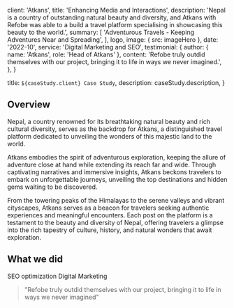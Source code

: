 
  client: 'Atkans',
  title: 'Enhancing Media and Interactions',
  description:
    'Nepal is a country of outstanding natural beauty and diversity, and Atkans with Refobe was able to a build a travel platform specialising in showcasing this beauty to the world.',
  summary: [
    'Adventurous Travels - Keeping Adventures Near and Spreading',
  ],
  logo,
  image: { src: imageHero },
  date: '2022-10',
  service: 'Digital Marketing and SEO',
  testimonial: {
    author: { name: 'Atkans', role: 'Head of Atkans' },
    content:
      'Refobe truly outdid themselves with our project, bringing it to life in ways we never imagined.',
  },
}

  title: `${caseStudy.client} Case Study`,
  description: caseStudy.description,
}

## Overview

Nepal, a country renowned for its breathtaking natural beauty and rich cultural diversity, serves as the backdrop for Atkans, a distinguished travel platform dedicated to unveiling the wonders of this majestic land to the world.

Atkans embodies the spirit of adventurous exploration, keeping the allure of adventure close at hand while extending its reach far and wide. Through captivating narratives and immersive insights, Atkans beckons travelers to embark on unforgettable journeys, unveiling the top destinations and hidden gems waiting to be discovered.

From the towering peaks of the Himalayas to the serene valleys and vibrant cityscapes, Atkans serves as a beacon for travelers seeking authentic experiences and meaningful encounters. Each post on the platform is a testament to the beauty and diversity of Nepal, offering travelers a glimpse into the rich tapestry of culture, 
history, and natural wonders that await exploration.

## What we did

<TagList>
  <TagListItem>SEO optimization</TagListItem>
  <TagListItem>Digital Marketing</TagListItem>

</TagList>

<Blockquote
  author={{ name: 'Atkans ', role: 'Head at Atkans' }}
  image={{ src: imageEmilySelman }}
>
  "Refobe truly outdid themselves with our project, bringing it to life in ways we never imagined"
</Blockquote>

<StatList>
  <StatListItem value="2x" label="Social Media Impressions" />
  <StatListItem value="50%" label="Increase in traffic" />
  <StatListItem value="100%" label="Satisfied customers" />
</StatList>
